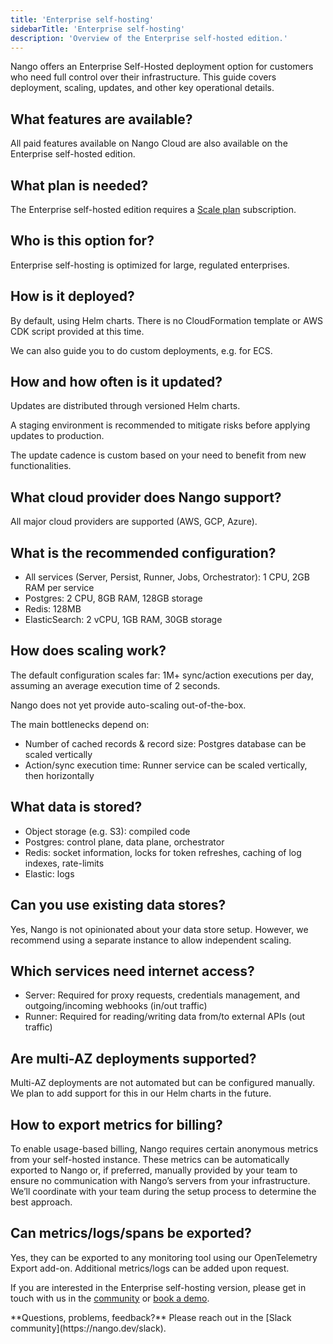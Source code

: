 ```yaml
---
title: 'Enterprise self-hosting'
sidebarTitle: 'Enterprise self-hosting'
description: 'Overview of the Enterprise self-hosted edition.'
---
```


Nango offers an Enterprise Self-Hosted deployment option for customers who need full control over their infrastructure. This guide covers deployment, scaling, updates, and other key operational details.

## What features are available?

All paid features available on Nango Cloud are also available on the Enterprise self-hosted edition. 

## What plan is needed?

The Enterprise self-hosted edition requires a [Scale plan](https://www.nango.dev/pricing) subscription.

## Who is this option for?

Enterprise self-hosting is optimized for large, regulated enterprises.

## How is it deployed? 

By default, using Helm charts. There is no CloudFormation template or AWS CDK script provided at this time.

We can also guide you to do custom deployments, e.g. for ECS. 

## How and how often is it updated?

Updates are distributed through versioned Helm charts.

A staging environment is recommended to mitigate risks before applying updates to production.

The update cadence is custom based on your need to benefit from new functionalities.

## What cloud provider does Nango support? 

All major cloud providers are supported (AWS, GCP, Azure).

## What is the recommended configuration? 

- All services (Server, Persist, Runner, Jobs, Orchestrator): 1 CPU, 2GB RAM per service
- Postgres: 2 CPU, 8GB RAM, 128GB storage
- Redis: 128MB
- ElasticSearch: 2 vCPU, 1GB RAM, 30GB storage

## How does scaling work?

The default configuration scales far: 1M+ sync/action executions per day, assuming an average execution time of 2 seconds.

Nango does not yet provide auto-scaling out-of-the-box. 

The main bottlenecks depend on:
- Number of cached records & record size: Postgres database can be scaled vertically
- Action/sync execution time: Runner service can be scaled vertically, then horizontally

## What data is stored?

- Object storage (e.g. S3): compiled code
- Postgres: control plane, data plane, orchestrator
- Redis: socket information, locks for token refreshes, caching of log indexes, rate-limits
- Elastic: logs

## Can you use existing data stores?

Yes, Nango is not opinionated about your data store setup. However, we recommend using a separate instance to allow independent scaling.

## Which services need internet access?

- Server: Required for proxy requests, credentials management, and outgoing/incoming webhooks (in/out traffic)
- Runner: Required for reading/writing data from/to external APIs (out traffic)

## Are multi-AZ deployments supported?

Multi-AZ deployments are not automated but can be configured manually. We plan to add support for this in our Helm charts in the future.

## How to export metrics for billing?

To enable usage-based billing, Nango requires certain anonymous metrics from your self-hosted instance. These metrics can be automatically exported to Nango or, if preferred, manually provided by your team to ensure no communication with Nango’s servers from your infrastructure. We’ll coordinate with your team during the setup process to determine the best approach.

## Can metrics/logs/spans be exported?

Yes, they can be exported to any monitoring tool using our OpenTelemetry Export add-on. Additional metrics/logs can be added upon request.

If you are interested in the Enterprise self-hosting version, please get in touch with us in the [community](https://nango.dev/slack) or [book a demo](https://nango.dev/chat).

<Tip>
**Questions, problems, feedback?** Please reach out in the [Slack community](https://nango.dev/slack).
</Tip>
